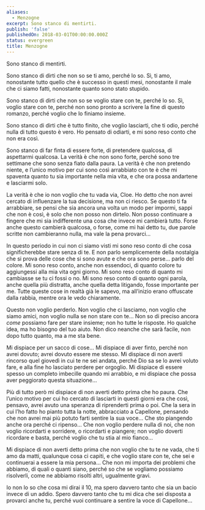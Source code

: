 ```yaml
---
aliases:
  - Menzogne
excerpt: Sono stanco di mentirti.
publish: 'false'
publishedOn: 2018-03-01T00:00:00.000Z
status: evergreen
title: Menzogne
---
```

Sono stanco di mentirti.

Sono stanco di dirti che non so se ti amo, perché lo so. Sì, ti amo, nonostante tutto quello che è successo in questi mesi, nonostante il male che ci siamo fatti, nonostante quanto sono stato stupido.

Sono stanco di dirti che non so se voglio stare con te, perché lo so. Sì, voglio stare con te, perché non sono pronto a scrivere la fine di questo romanzo, perché voglio che lo finiamo insieme.

Sono stanco di dirti che è tutto finito, che voglio lasciarti, che ti odio, perché nulla di tutto questo è vero. Ho pensato di odiarti, e mi sono reso conto che non era così.

Sono stanco di far finta di essere forte, di pretendere qualcosa, di aspettarmi qualcosa. La verità è che non sono forte, perché sono tre settimane che sono senza fiato dalla paura. La verità è che non pretendo niente, e l’unico motivo per cui sono così arrabbiato con te è che mi spaventa quanto tu sia importante nella mia vita, e che ora possa andartene e lasciarmi solo.

La verità è che io non voglio che tu vada via, Cloe. Ho detto che non avrei cercato di influenzare la tua decisione, ma non ci riesco. Se questo ti fa arrabbiare, se pensi che sia ancora una volta un modo per impormi, sappi che non è così, è solo che non posso non dirtelo. Non posso continuare a fingere che mi sia indifferente una cosa che invece mi cambierà tutto. Forse anche questo cambierà qualcosa, o forse, come mi hai detto tu, due parole scritte non cambieranno nulla, ma vale la pena provarci…

In questo periodo in cui non ci siamo visti mi sono reso conto di che cosa significherebbe stare senza di te. E non parlo semplicemente della nostalgia che si prova delle cose che si sono avute e che ora sono perse… parlo del colore. Mi sono reso conto, anche non essendoci, di quanto colore tu aggiungessi alla mia vita ogni giorno. Mi sono reso conto di quanto mi cambiasse se tu ci fossi o no. Mi sono reso conto di quanto ogni parola, anche quella più distratta, anche quella detta litigando, fosse importante per me. Tutte queste cose in realtà già le sapevo, ma all’inizio erano offuscate dalla rabbia, mentre ora le vedo chiaramente.

Questo non voglio perderlo. Non voglio che ci lasciamo, non voglio che siamo amici, non voglio nulla se non stare con te… Non so di preciso ancora _come_ possiamo fare per stare insieme; non ho tutte le risposte. Ho qualche idea, ma ho bisogno del tuo aiuto. Non dico neanche che sarà facile, non dopo tutto quanto, ma a me sta bene.

Mi dispiace per un sacco di cose… Mi dispiace di aver finto, perché non avrei dovuto; avrei dovuto essere me stesso. Mi dispiace di non averti rincorso quel giovedì in cui te ne sei andata, perché Dio sa se lo avrei voluto fare, e alla fine ho lasciato perdere per orgoglio. Mi dispiace di essere spesso un completo imbecille quando mi arrabbio, e mi dispiace che possa aver peggiorato questa situazione…

Più di tutto però mi dispiace di non averti detto prima che ho paura. Che l’unico motivo per cui ho cercato di lasciarti in questi giorni era che così, pensavo, avrei avuto una speranza di riprenderti prima o poi. Che la sera in cui l’ho fatto ho pianto tutta la notte, abbracciato a Capellone, pensando che non avrei mai più potuto farti sentire la sua voce… Che sto piangendo anche ora perché ci ripenso… Che non voglio perdere nulla di noi, che non voglio ricordarti e sorridere, o ricordarti e piangere; non voglio doverti ricordare e basta, perché voglio che tu stia al mio fianco…

Mi dispiace di non averti detto prima che non voglio che tu te ne vada, che ti amo da matti, qualunque cosa ci capiti, e che voglio stare con te, che sei e continuerai a essere la mia persona… Che non mi importa dei problemi che abbiamo, di quali o quanti siano, perché so che se vogliamo possiamo risolverli, come ne abbiamo risolti altri, ugualmente gravi.

Io non lo so che cosa mi dirai il 10, ma spero davvero tanto che sia un bacio invece di un addio. Spero davvero tanto che tu mi dica che sei disposta a provarci anche tu, perché vuoi continuare a sentire la voce di Capellone…
